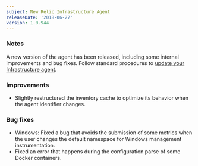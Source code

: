 ```yaml
---
subject: New Relic Infrastructure Agent
releaseDate: '2018-06-27'
version: 1.0.944
---
```


### Notes

A new version of the agent has been released, including some internal improvements and bug fixes. Follow standard procedures to [update your Infrastructure agent](/docs/infrastructure/new-relic-infrastructure/installation/update-infrastructure-agent).

### Improvements

* Slightly restructured the inventory cache to optimize its behavior when the agent identifier changes.

### Bug fixes

* Windows: Fixed a bug that avoids the submission of some metrics when the user changes the default namespace for Windows management instrumentation.
* Fixed an error that happens during the configuration parse of some Docker containers.
